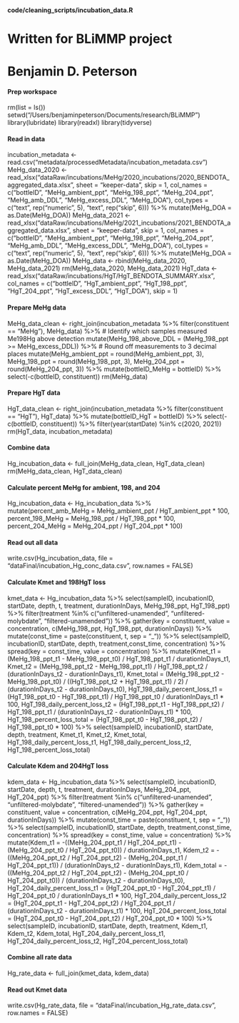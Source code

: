 #### code/cleaning_scripts/incubation_data.R ####
# Written for BLiMMP project
# Benjamin D. Peterson



#### Prep workspace ####
rm(list = ls())
setwd("/Users/benjaminpeterson/Documents/research/BLiMMP")
library(lubridate)
library(readxl)
library(tidyverse)



#### Read in data ####
incubation_metadata <- read.csv("metadata/processedMetadata/incubation_metadata.csv")
MeHg_data_2020 <- read_xlsx("dataRaw/incubations/MeHg/2020_incubations/2020_BENDOTA_aggregated_data.xlsx",
                            sheet = "keeper-data",
                            skip = 1,
                            col_names = c("bottleID", "MeHg_ambient_ppt", "MeHg_198_ppt", "MeHg_204_ppt", "MeHg_amb_DDL", "MeHg_excess_DDL", "MeHg_DOA"),
                            col_types = c("text", rep("numeric", 5), "text", rep("skip", 6))) %>%
  mutate(MeHg_DOA = as.Date(MeHg_DOA))
MeHg_data_2021 <- read_xlsx("dataRaw/incubations/MeHg/2021_incubations/2021_BENDOTA_aggregated_data.xlsx",
                            sheet = "keeper-data",
                            skip = 1,
                            col_names = c("bottleID", "MeHg_ambient_ppt", "MeHg_198_ppt", "MeHg_204_ppt", "MeHg_amb_DDL", "MeHg_excess_DDL", "MeHg_DOA"),
                            col_types = c("text", rep("numeric", 5), "text", rep("skip", 6))) %>%
  mutate(MeHg_DOA = as.Date(MeHg_DOA))
MeHg_data <- rbind(MeHg_data_2020,
                   MeHg_data_2021)
rm(MeHg_data_2020, MeHg_data_2021)
HgT_data <- read_xlsx("dataRaw/incubations/HgT/HgT_BENDOTA_SUMMARY.xlsx",
                      col_names = c("bottleID", "HgT_ambient_ppt", "HgT_198_ppt", "HgT_204_ppt", "HgT_excess_DDL", "HgT_DOA"),
                      skip = 1)



#### Prepare MeHg data ####
MeHg_data_clean <- right_join(incubation_metadata %>%
                                filter(constituent == "MeHg"),
                              MeHg_data) %>%
  # Identify which samples measured Me198Hg above detection
  mutate(MeHg_198_above_DDL = (MeHg_198_ppt >= MeHg_excess_DDL)) %>%
  # Round off measurements to 3 decimal places
  mutate(MeHg_ambient_ppt = round(MeHg_ambient_ppt, 3),
         MeHg_198_ppt = round(MeHg_198_ppt, 3),
         MeHg_204_ppt = round(MeHg_204_ppt, 3)) %>%
  mutate(bottleID_MeHg = bottleID) %>%
  select(-c(bottleID, constituent))
rm(MeHg_data)



#### Prepare HgT data ####
HgT_data_clean <- right_join(incubation_metadata %>%
                               filter(constituent == "HgT"),
                             HgT_data) %>%
  mutate(bottleID_HgT = bottleID) %>%
  select(-c(bottleID, constituent)) %>%
  filter(year(startDate) %in% c(2020, 2021))
rm(HgT_data, incubation_metadata)



#### Combine data ####
Hg_incubation_data <- full_join(MeHg_data_clean,
                                HgT_data_clean)
rm(MeHg_data_clean,
   HgT_data_clean)



#### Calculate percent MeHg for ambient, 198, and 204
Hg_incubation_data <- Hg_incubation_data %>%
  mutate(percent_amb_MeHg = MeHg_ambient_ppt / HgT_ambient_ppt * 100,
         percent_198_MeHg = MeHg_198_ppt / HgT_198_ppt * 100,
         percent_204_MeHg = MeHg_204_ppt / HgT_204_ppt * 100)



#### Read out all data ####
write.csv(Hg_incubation_data,
          file = "dataFinal/incubation_Hg_conc_data.csv",
          row.names = FALSE)



#### Calculate Kmet and 198HgT loss ####
kmet_data <- Hg_incubation_data %>%
  select(sampleID, incubationID,
         startDate, depth,
         t, treatment, durationInDays,
         MeHg_198_ppt, HgT_198_ppt) %>%
  filter(treatment %in% c("unfiltered-unamended",
                          "unfiltered-molybdate",
                          "filtered-unamended")) %>%
  gather(key = constituent, value = concentration, c(MeHg_198_ppt, HgT_198_ppt, durationInDays)) %>%
  mutate(const_time = paste(constituent, t,
                            sep = "_")) %>%
  select(sampleID, incubationID, startDate, depth,
         treatment,const_time, concentration) %>%
  spread(key = const_time,
         value = concentration) %>%
  mutate(Kmet_t1 = (MeHg_198_ppt_t1 - MeHg_198_ppt_t0) / HgT_198_ppt_t1 / durationInDays_t1,
         Kmet_t2 = (MeHg_198_ppt_t2 - MeHg_198_ppt_t1) / HgT_198_ppt_t2 / (durationInDays_t2 - durationInDays_t1),
         Kmet_total = (MeHg_198_ppt_t2 - MeHg_198_ppt_t0) / ((HgT_198_ppt_t2 + HgT_198_ppt_t1) / 2) / (durationInDays_t2 - durationInDays_t0),
         HgT_198_daily_percent_loss_t1 = (HgT_198_ppt_t0 - HgT_198_ppt_t1) / HgT_198_ppt_t0 / durationInDays_t1 * 100,
         HgT_198_daily_percent_loss_t2 = (HgT_198_ppt_t1 - HgT_198_ppt_t2) / HgT_198_ppt_t1 / (durationInDays_t2 - durationInDays_t1) * 100,
         HgT_198_percent_loss_total = (HgT_198_ppt_t0 - HgT_198_ppt_t2) / HgT_198_ppt_t0 * 100) %>%
  select(sampleID, incubationID, startDate, depth, treatment,
         Kmet_t1, Kmet_t2, Kmet_total,
         HgT_198_daily_percent_loss_t1,
         HgT_198_daily_percent_loss_t2,
         HgT_198_percent_loss_total)



#### Calculate Kdem and 204HgT loss ####
kdem_data <- Hg_incubation_data %>%
  select(sampleID, incubationID,
         startDate, depth,
         t, treatment, durationInDays,
         MeHg_204_ppt, HgT_204_ppt) %>%
  filter(treatment %in% c("unfiltered-unamended",
                          "unfiltered-molybdate",
                          "filtered-unamended")) %>%
  gather(key = constituent, value = concentration, c(MeHg_204_ppt, HgT_204_ppt, durationInDays)) %>%
  mutate(const_time = paste(constituent, t,
                            sep = "_")) %>%
  select(sampleID, incubationID, startDate, depth,
         treatment,const_time, concentration) %>%
  spread(key = const_time,
         value = concentration) %>%
  mutate(Kdem_t1 = -((MeHg_204_ppt_t1 / HgT_204_ppt_t1) - (MeHg_204_ppt_t0 / HgT_204_ppt_t0)) / durationInDays_t1,
         Kdem_t2 = -((MeHg_204_ppt_t2 / HgT_204_ppt_t2) - (MeHg_204_ppt_t1 / HgT_204_ppt_t1)) / (durationInDays_t2 - durationInDays_t1),
         Kdem_total = -((MeHg_204_ppt_t2 / HgT_204_ppt_t2) - (MeHg_204_ppt_t0 / HgT_204_ppt_t0)) / (durationInDays_t2 - durationInDays_t0),
         HgT_204_daily_percent_loss_t1 = (HgT_204_ppt_t0 - HgT_204_ppt_t1) / HgT_204_ppt_t0 / durationInDays_t1 * 100,
         HgT_204_daily_percent_loss_t2 = (HgT_204_ppt_t1 - HgT_204_ppt_t2) / HgT_204_ppt_t1 / (durationInDays_t2 - durationInDays_t1) * 100,
         HgT_204_percent_loss_total = (HgT_204_ppt_t0 - HgT_204_ppt_t2) / HgT_204_ppt_t0 * 100) %>%
  select(sampleID, incubationID, startDate, depth, treatment,
         Kdem_t1, Kdem_t2, Kdem_total,
         HgT_204_daily_percent_loss_t1,
         HgT_204_daily_percent_loss_t2,
         HgT_204_percent_loss_total)



#### Combine all rate data ####
Hg_rate_data <- full_join(kmet_data,
                          kdem_data)



#### Read out Kmet data ####
write.csv(Hg_rate_data,
          file = "dataFinal/incubation_Hg_rate_data.csv",
          row.names = FALSE)

